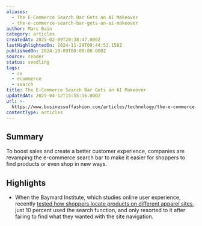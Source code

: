 ```yaml
---
aliases:
  - The E-Commerce Search Bar Gets an AI Makeover
  - the-e-commerce-search-bar-gets-an-ai-makeover
author: Marc Bain
category: articles
createdAt: 2025-02-09T20:38:47.000Z
lastHighlightedOn: 2024-11-29T09:44:53.158Z
publishedOn: 2024-10-09T00:00:00.000Z
source: reader
status: seedling
tags:
  - cx
  - ecommerce
  - search
title: The E-Commerce Search Bar Gets an AI Makeover
updatedAt: 2025-04-12T15:55:16.000Z
url: >-
  https://www.businessoffashion.com/articles/technology/the-e-commerce-search-bar-gets-an-ai-makeover/?utm_source=newsletter_technology&utm_medium=email&utm_campaign=Technology_091024&utm_content=intro
contentType: articles
---
```

## Summary

To boost sales and create a better customer experience, companies are revamping the e-commerce search bar to make it easier for shoppers to find products or even shop in new ways.

## Highlights

- When the Baymard Institute, which studies online user experience, recently [tested how shoppers locate products on different apparel sites](https://baymard.com/blog/apparel-search), just 10 percent used the search function, and only resorted to it after failing to find what they wanted with the site navigation.
